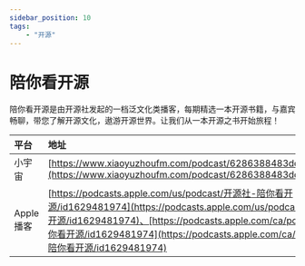 ---
sidebar_position: 10
tags:
    - "开源"
---

# 陪你看开源

陪你看开源是由开源社发起的一档泛文化类播客，每期精选一本开源书籍，与嘉宾畅聊，带您了解开源文化，遨游开源世界。让我们从一本开源之书开始旅程！

| 平台 | 地址 |
|:--|:----|
| 小宇宙 | [https://www.xiaoyuzhoufm.com/podcast/6286388483ddae2d9e72a79d](https://www.xiaoyuzhoufm.com/podcast/6286388483ddae2d9e72a79d) |
| Apple 播客 | [https://podcasts.apple.com/us/podcast/开源社-陪你看开源/id1629481974](https://podcasts.apple.com/us/podcast/开源社-陪你看开源/id1629481974)、[https://podcasts.apple.com/ca/podcast/开源社-陪你看开源/id1629481974](https://podcasts.apple.com/ca/podcast/开源社-陪你看开源/id1629481974) |
